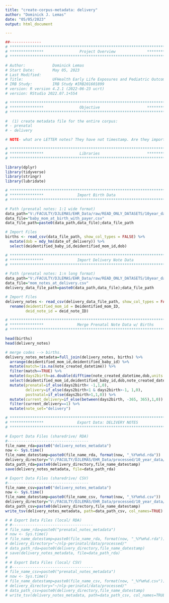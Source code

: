 ```yaml
---
title: "create-corpus-metadata: delivery"
author: "Dominick J. Lemas"
date: "05/05/2023"
output: html_document

---
```


```r
##-------------- 
# **************************************************************************** #
# ***************                Project Overview              *************** #
# **************************************************************************** #

# Author:            Dominick Lemas 
# Start Date:        May 05, 2023 
# Last Modified:     
# Title:             UFHealth Early Life Exposures and Pediatric Outcomes  
# IRB Study:         IRB Study #IRB201601899
# version: R version 4.2.1 (2022-06-23 ucrt) 
# version: RStudio 2022.07.1+554 

# **************************************************************************** #
# ***************                Objective                     *************** #
# **************************************************************************** #

#  (1) create metadata file for the entire corpus:
# - prenatal
# - delivery

# NOTE- what are LETTER notes? They have not timestamp. Are they important? Hard to link with specfic delivery without date. 

```


```r

# **************************************************************************** #
# ***************                Libraries                     *************** #
# **************************************************************************** #

library(dplyr)
library(tidyverse)
library(stringr)
library(lubridate)

```


```r

# **************************************************************************** #
# ***************               Import Birth Data
# **************************************************************************** #

# Path (prenatal notes: 1:1 wide format)
data_path="V:/FACULTY/DJLEMAS/EHR_Data/raw/READ_ONLY_DATASETS/10year_data/2021/dataset_09_2021/"
data_file="baby_mom_at_birth_with_payer.csv"
data_file_path=paste0(data_path,data_file);data_file_path

# Import Files
births <- read_csv(data_file_path, show_col_types = FALSE) %>%
  mutate(dob = mdy_hm(date_of_delivery)) %>%
  select(deidentified_baby_id,deidentified_mom_id,dob)

```


```r

# **************************************************************************** #
# ***************               Import Delivery Note Data
# **************************************************************************** #

# Path (prenatal notes: 1:n long format)
data_path="V:/FACULTY/DJLEMAS/EHR_Data/raw/READ_ONLY_DATASETS/10year_data/2021/dataset_10_2021/delivery_notes/"
data_file="mom_notes_at_delivery.csv"
delivery_data_file_path=paste0(data_path,data_file);data_file_path

# Import Files
delivery_notes <- read_csv(delivery_data_file_path, show_col_types = FALSE) %>%
  rename(deidentified_mom_id = Deidentified_mom_ID,
         deid_note_id = deid_note_ID) 

```

```r

# **************************************************************************** #
# ***************               Merge Prenatal Note Data w/ Births
# **************************************************************************** #

head(births)
head(delivery_notes) 

# merge codes --> births. 
delivery_notes_metadata=full_join(delivery_notes, births) %>%
  arrange(deidentified_mom_id,deidentified_baby_id) %>%
  mutate(match=!is.na(note_created_datetime)) %>%
  filter(match==TRUE) %>%
  mutate(days2birth=as.double(difftime(note_created_datetime,dob,units ="days"))) %>%
  select(deidentified_mom_id,deidentified_baby_id,dob,note_created_datetime,days2birth,everything()) %>%
  mutate(prenatal=if_else(days2birth< -1,1,0),
         delivery=if_else(days2birth<1 & days2birth>-1, 1,0),
         postnatal=if_else(days2birth>1,1,0)) %>%
  mutate(current_delivery=if_else(between(days2birth, -365, 365),1,0)) %>%
  filter(current_delivery==1) %>%
  mutate(note_set="delivery")

```

```r

# **************************************************************************** #
# ***************               Export Data: DELIVERY NOTES
# **************************************************************************** #

# Export Data Files (sharedrive/ RDA)
#------------------------------------
file_name_rda=paste0("delivery_notes_metadata")
now <- Sys.time()
file_name_datestamp=paste0(file_name_rda, format(now, "_%Y%m%d.rda"))
delivery_directory="V:/FACULTY/DJLEMAS/EHR_Data/processed/10_year_data/clinical_notes/"
data_path_rda=paste0(delivery_directory,file_name_datestamp)
save(delivery_notes_metadata, file=data_path_rda)

# Export Data Files (sharedrive/ CSV)
#------------------------------------
file_name_csv=paste0("delivery_notes_metadata")
now <- Sys.time()
file_name_datestamp=paste0(file_name_csv, format(now, "_%Y%m%d.csv"))
delivery_directory="V:/FACULTY/DJLEMAS/EHR_Data/processed/10_year_data/clinical_notes/"
data_path_csv=paste0(delivery_directory,file_name_datestamp)
write_tsv(delivery_notes_metadata, path=data_path_csv, col_names=TRUE)

# # Export Data Files (local/ RDA)
# #------------------------------------
# file_name_rda=paste0("prenatal_notes_metadata")
# now <- Sys.time()
# file_name_datestamp=paste0(file_name_rda, format(now, "_%Y%m%d.rda"))
# delivery_directory="~/nlp-perinatal/data/processed/"
# data_path_rda=paste0(delivery_directory,file_name_datestamp)
# save(delivery_notes_metadata, file=data_path_rda)
# 
# # Export Data Files (local/ CSV)
# #------------------------------------
# file_name_csv=paste0("prenatal_notes_metadata")
# now <- Sys.time()
# file_name_datestamp=paste0(file_name_csv, format(now, "_%Y%m%d.csv"))
# delivery_directory="~/nlp-perinatal/data/processed/"
# data_path_csv=paste0(delivery_directory,file_name_datestamp)
# write_tsv(delivery_notes_metadata, path=data_path_csv, col_names=TRUE)

```

